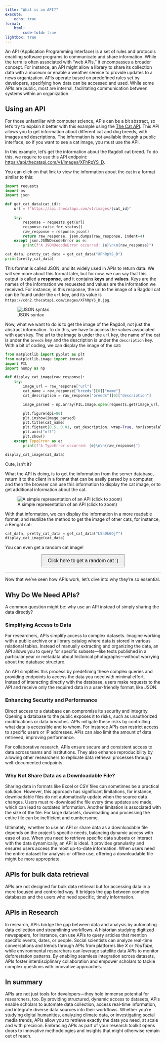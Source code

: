 ```yaml
---
title: "What is an API?"
execute:
    echo: true
format:
    html:
        code-fold: true
lightbox: true
---
```


An API (Application Programming Interface) is a set of rules and protocols enabling software programs to communicate and share information. While the term is often associated with "web APIs," it encompasses a broader concept. For instance, an API might allow a library to share its collection data with a museum or enable a weather service to provide updates to a news organization. APIs operate based on predefined rules set by developers, specifying how data can be accessed and used. While some APIs are public, most are internal, facilitating communication between systems within an organization. 

## Using an API

For those unfamiliar with computer science, APIs can be a bit abstract, so let's try to explain it better with this example using the [The Cat API](https://thecatapi.com/). This API allows you to get information about different cat and dog breeds, with images and descriptions. The information is not available through a public interface, so if you want to see a cat image, you must use the API.

In this example, let's get the information about the Ragdoll cat breed. To do this, we require to use this API endpoint: [https://api.thecatapi.com/v1/images/XFhRpYS_D](https://api.thecatapi.com/v1/images/XFhRpYS_D). 

You can click on that link to view the information about the cat in a format similar to this:


```python
import requests
import os
import json

def get_cat_data(cat_id):
    url = f"https://api.thecatapi.com/v1/images/{cat_id}"

    try:
        response = requests.get(url)
        response.raise_for_status()
        raw_response = response.json()
        return raw_response, json.dumps(raw_response, indent=4)
    except json.JSONDecodeError as e:
        print(f"A JSONDecodeError occurred: {e}\n\n{raw_response}")

cat_data, pretty_cat_data = get_cat_data("XFhRpYS_D")
print(pretty_cat_data)
```

This format is called JSON, and its widely used in APIs to return data. We will see more about this format later, but for now, we can say that this output is called a **response**, and it contains **keys** and **values**. Keys are the names of the information we requested and values are the information we received. For instance, in this response, the url to the image of a Ragdoll cat can be found under the `url` key, and its value is `https://cdn2.thecatapi.com/images/XFhRpYS_D.jpg`.

![JSON syntax](/static/imgs/JSON-syntax.png)

Now, what we want to do is to get the image of the Ragdoll, not just the abstract information. To do this, we have to access the values associated with each key. The url to the image is under the `url` key, the name of the cat is under the `breeds` key and the description is under the `description` key. With a bit of coding, we can display the image of the cat:

```python
from matplotlib import pyplot as plt
from matplotlib.image import imread
import PIL
import numpy as np

def display_cat_image(raw_response):
    try:
        image_url = raw_response["url"]
        cat_name = raw_response["breeds"][0]["name"]
        cat_description = raw_response["breeds"][0]["description"]

        image_parsed = np.array(PIL.Image.open(requests.get(image_url, stream=True).raw))

        plt.figure(dpi=80)
        plt.imshow(image_parsed)
        plt.title(cat_name)
        plt.figtext(0.5, 0.01, cat_description, wrap=True, horizontalalignment="center")
        plt.axis("off")
        plt.show()
    except TypeError as e:
        print(f"A TypeError occurred: {e}\n\n{raw_response}")

display_cat_image(cat_data)
```


Cute, isn't it? 

What the API is doing, is to get the information from the server database, return it to the client in a format that can be easily parsed by a computer, and then the browser can use this information to display the cat image, or to get additional information about the cat. 

![A simple representation of an API (click to zoom)](/static/imgs/APIS.png)

With that information, we can display the information in a more readable format, and reutilize the method to get the image of other cats, for instance, a Bengal cat:

```python
cat_data, pretty_cat_data = get_cat_data("LSaDk6OjY")
display_cat_image(cat_data)
```

You can even get a random cat image!

::: {#cat-container .cell-html}
<script>
window.getRandomCat = async function () {
    
    const response = await fetch("https://api.thecatapi.com/v1/images/search?size=med&mime_types=jpg&format=json&has_breeds=true&order=RANDOM&page=0&limit=1");
    if (!response.ok) throw new Error("Failed to fetch random cat.");
    const data = await response.json();
    

    const cat = data[0];

    const cat_id = cat.id;

    const cat_detailed_info = await fetch(`https://api.thecatapi.com/v1/images/${cat_id}`);
    const cat_detailed_info_json = await cat_detailed_info.json();

    // Safely access items that might be undefined or empty
    const breed = cat_detailed_info_json.breeds && cat_detailed_info_json.breeds.length > 0 ? cat_detailed_info_json.breeds[0].name : "Unknown";
    const description = cat_detailed_info_json.breeds && cat_detailed_info_json.breeds.length > 0 ? cat_detailed_info_json.breeds[0].description : "Unknown";

    document.getElementById("cat-image").innerHTML = `
        <div class="card" style="max-width: 300px; margin: 15px auto;">
            <img src="${cat.url}" class="card-img-top" alt="Random Cat">
            <div class="card-body">
                <h5 class="card-title">Breed: ${breed}</h5>
                <p class="card-text">${description}</p>
            </div>
        </div>
    `;
};

</script>
<button onclick="getRandomCat()" class="btn btn-primary" style="padding: 10px 20px; font-size: 16px; display: block; margin: 0 auto;">Click here to get a random cat :)</button>
<div id="cat-image" style="margin-top: 15px;"></div>
:::

<hr>

Now that we've seen how APIs work, let's dive into why they're so essential.

## Why Do We Need APIs?

A common question might be: why use an API instead of simply sharing the data directly?

### Simplifying Access to Data
For researchers, APIs simplify access to complex datasets. Imagine working with a public archive or a library catalog where data is stored in various relational tables. Instead of manually extracting and organizing the data, an API allows you to query for specific subsets—like texts published in a particular year or metadata about historical photographs—without worrying about the database structure.

An API simplifies this process by predefining these complex queries and providing endpoints to access the data you need with minimal effort. Instead of interacting directly with the database, users make requests to the API and receive only the required data in a user-friendly format, like JSON.

### Enhancing Security and Performance
Direct access to a database can compromise its security and integrity. Opening a database to the public exposes it to risks, such as unauthorized modifications or data breaches. APIs mitigate these risks by controlling what data is accessible and to whom. For instance APIs can restrict access to specific users or IP addresses. APIs can also limit the amount of data retrieved, improving performance.

For collaborative research, APIs ensure secure and consistent access to data across teams and institutions. They also enhance reproducibility by allowing other researchers to replicate data retrieval processes through well-documented endpoints.

### Why Not Share Data as a Downloadable File?
Sharing data in formats like Excel or CSV files can sometimes be a practical solution. However, this approach has significant limitations, for instance, downloadable files do not automatically update when the source data changes. Users must re-download the file every time updates are made, which can lead to outdated information. Another limitation is associated with the size of the file. For large datasets, downloading and processing the entire file can be inefficient and cumbersome.

Ultimately, whether to use an API or share data as a downloadable file depends on the project's specific needs, balancing dynamic access with ease of use. When you need to retrieve specific data subsets or interact with the data dynamically, an API is ideal. It provides granularity and ensures users access the most up-to-date information. When users need the entire dataset for analysis or offline use, offering a downloadable file might be more appropriate.

::: {.callout-caution collapse="false"}
## APIs for bulk data retrieval
APIs are not designed for bulk data retrieval but for accessing data in a more focused and controlled way. It bridges the gap between complex databases and the users who need specific, timely information.
:::

## APIs in Research

In research, APIs bridge the gap between data and analysis by automating data collection and streamlining workflows. A historian studying digitized newspapers, for instance, can use APIs to query articles that mention specific events, dates, or people. Social scientists can analyze real-time conversations and trends through APIs from platforms like *X* or *YouTube*, while environmental researchers can leverage satellite data APIs to monitor deforestation patterns. By enabling seamless integration across datasets, APIs foster interdisciplinary collaboration and empower scholars to tackle complex questions with innovative approaches.

::: {.callout-note collapse="false"}
## In summary
APIs are not just tools for developers—they hold immense potential for researchers, too. By providing structured, dynamic access to datasets, APIs enable scholars to automate data collection, access real-time information, and integrate diverse data sources into their workflows. Whether you’re studying digital humanities, analyzing climate data, or investigating social media trends, APIs allow you to retrieve exactly the data you need, at scale and with precision. Embracing APIs as part of your research toolkit opens doors to innovative methodologies and insights that might otherwise remain out of reach.
:::
